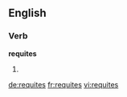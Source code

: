 ==English==

===Verb===
'''requites'''

# {{en-third-person singular of|requite}}

[[de:requites]]
[[fr:requites]]
[[vi:requites]]